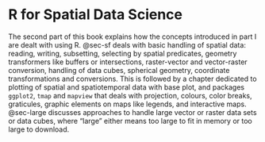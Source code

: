 # R for Spatial Data Science

The second part of this book explains how the concepts introduced
in part I are dealt with using R. @sec-sf deals with basic handling
of spatial data: reading, writing, subsetting, selecting by spatial
predicates, geometry transformers like buffers or intersections,
raster-vector and vector-raster conversion, handling of data cubes,
spherical geometry, coordinate transformations and conversions. This
is followed by a chapter dedicated to plotting of spatial and
spatiotemporal data with base plot, and packages `ggplot2`, `tmap`
and `mapview` that deals with projection, colours, color breaks,
graticules, graphic elements on maps like legends, and interactive
maps.  @sec-large discusses approaches to handle large vector or
raster data sets or data cubes, where "large" either means too
large to fit in memory or too large to download.
